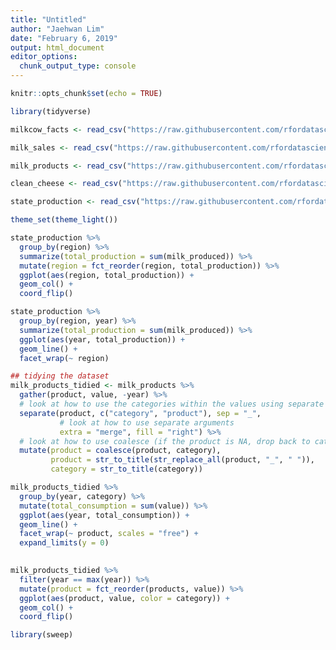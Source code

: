 ```yaml
---
title: "Untitled"
author: "Jaehwan Lim"
date: "February 6, 2019"
output: html_document
editor_options: 
  chunk_output_type: console
---
```


```r
knitr::opts_chunk$set(echo = TRUE)
```

```r
library(tidyverse)

milkcow_facts <- read_csv("https://raw.githubusercontent.com/rfordatascience/tidytuesday/master/data/2019/2019-01-29/milkcow_facts.csv")

milk_sales <- read_csv("https://raw.githubusercontent.com/rfordatascience/tidytuesday/master/data/2019/2019-01-29/fluid_milk_sales.csv")

milk_products <- read_csv("https://raw.githubusercontent.com/rfordatascience/tidytuesday/master/data/2019/2019-01-29/milk_products_facts.csv")

clean_cheese <- read_csv("https://raw.githubusercontent.com/rfordatascience/tidytuesday/master/data/2019/2019-01-29/clean_cheese.csv")

state_production <- read_csv("https://raw.githubusercontent.com/rfordatascience/tidytuesday/master/data/2019/2019-01-29/state_milk_production.csv")

theme_set(theme_light())

```

```r
state_production %>% 
  group_by(region) %>% 
  summarize(total_production = sum(milk_produced)) %>%
  mutate(region = fct_reorder(region, total_production)) %>% 
  ggplot(aes(region, total_production)) +
  geom_col() + 
  coord_flip()

state_production %>% 
  group_by(region, year) %>% 
  summarize(total_production = sum(milk_produced)) %>% 
  ggplot(aes(year, total_production)) +
  geom_line() +
  facet_wrap(~ region)

```

```r
## tidying the dataset
milk_products_tidied <- milk_products %>% 
  gather(product, value, -year) %>%
  # look at how to use the categories within the values using separate
  separate(product, c("category", "product"), sep = "_", 
           # look at how to use separate arguments 
           extra = "merge", fill = "right") %>% 
  # look at how to use coalesce (if the product is NA, drop back to category)
  mutate(product = coalesce(product, category), 
         product = str_to_title(str_replace_all(product, "_", " ")), 
         category = str_to_title(category)) 

milk_products_tidied %>% 
  group_by(year, category) %>% 
  mutate(total_consumption = sum(value)) %>% 
  ggplot(aes(year, total_consumption)) + 
  geom_line() + 
  facet_wrap(~ product, scales = "free") + 
  expand_limits(y = 0)
  

milk_products_tidied %>%
  filter(year == max(year)) %>% 
  mutate(product = fct_reorder(products, value)) %>% 
  ggplot(aes(product, value, color = category)) + 
  geom_col() + 
  coord_flip()
```

```r
library(sweep)




```

